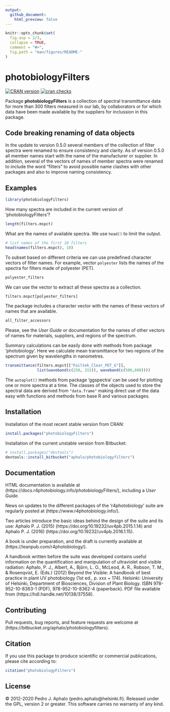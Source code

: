 ```yaml
---
output:
  github_document:
    html_preview: false
---
```


```r
knitr::opts_chunk$set(
  fig.asp = 2/3,
  collapse = TRUE,
  comment = "#>",
  fig.path = "man/figures/README-"
)
```

# photobiologyFilters

[![CRAN version](https://www.r-pkg.org/badges/version-last-release/photobiologyFilters)](https://cran.r-project.org/package=photobiologyFilters) 
[![cran checks](https://cranchecks.info/badges/worst/photobiologyFilters)](https://cran.r-project.org/web/checks/check_results_photobiologyFilters.html)

Package **photobiologyFilters** is a collection of spectral transmittance data for more than 300 filters measured in our lab, by collaborators or for which data have been made available by the suppliers for inclussion in this package.

## Code breaking renaming of data objects

In the update to version 0.5.0 several members of the collection of filter spectra were
renamed to ensure consistency and clarity. As of version 0.5.0 all member names
start with the name of the manufacturer or supplier. In addition, several of the vectors
of names of member spectra were renamed to include the word "filters" to avoid possible
name clashes with other packages and also to improve naming consistency.

## Examples

```r
library(photobiologyFilters)
```

How many spectra are included in the current version of 'photobiologyFilters'?

```r
length(filters.mspct)
```

What are the names of available spectra. We use `head()` to limit the output.

```r
# list names of the first 10 filters
head(names(filters.mspct), 10)
```

To subset based on different criteria we can use predefined character vectors of filter names. For example, vector `polyester` lists the names of the spectra for filters made of polyester (PET). 

```r
polyester_filters
```

We can use the vector to extract all these spectra as a collection.

```r
filters.mspct[polyester_filters]
```

The package includes a character vector with the names of these vectors of names that are available.

```r
all_filter_accessors
```

Please, see the _User Guide_ or documentation
for the names of other vectors of names for materials, suppliers, and regions of
the spectrum.

Summary calculations can be easily done with methods from package 'photobiology'. Here we calculate mean transmittance for two regions of the spectrum given by wavelengths in nanometres.

```r
transmittance(filters.mspct[["Foiltek_Clear_PET_G"]], 
              list(waveband(c(250, 315)), waveband(c(500,600))))
```

The `autoplot()` methods from package 'ggspectra' can be used for plotting one or more spectra at a time. The classes of the objects used to store the spectral data are derived from `"data.frame"` making direct use of the data easy with functions and methods 
from base R and various packages.

## Installation

Installation of the most recent stable version from CRAN:

```r
install.packages("photobiologyFilters")
```

Installation of the current unstable version from Bitbucket:

```r
# install.packages("devtools")
devtools::install_bitbucket("aphalo/photobiologyfilters")
```

## Documentation 

HTML documentation is available at (https://docs.r4photobiology.info/photobiologyFilters/), including a _User Guide_.

News on updates to the different packages of the 'r4photobiology' suite are regularly posted at (https://www.r4photobiology.info/).

Two articles introduce the basic ideas behind the design of the suite and its use:
Aphalo P. J. (2015) (https://doi.org/10.19232/uv4pb.2015.1.14) and Aphalo P. J. (2016)  (https://doi.org/10.19232/uv4pb.2016.1.15).

A book is under preparation, and the draft is currently available at (https://leanpub.com/r4photobiology/).

A handbook written before the suite was developed contains useful information on the quantification and manipulation of ultraviolet and visible radiation:
Aphalo, P. J., Albert, A., Björn, L. O., McLeod, A. R., Robson, T. M., & Rosenqvist, E. (Eds.) (2012) Beyond the Visible: A handbook of best practice in plant UV photobiology (1st ed., p. xxx + 174). Helsinki: University of Helsinki, Department of Biosciences, Division of Plant Biology. ISBN 978-952-10-8363-1 (PDF), 978-952-10-8362-4 (paperback). PDF file available from (https://hdl.handle.net/10138/37558).

## Contributing

Pull requests, bug reports, and feature requests are welcome at (https://bitbucket.org/aphalo/photobiologyfilters).

## Citation

If you use this package to produce scientific or commercial publications, please cite according to:

```r
citation("photobiologyFilters")
```

## License

© 2012-2020 Pedro J. Aphalo (pedro.aphalo@helsinki.fi). Released under the GPL, version 2 or greater. This software carries no warranty of any kind.

